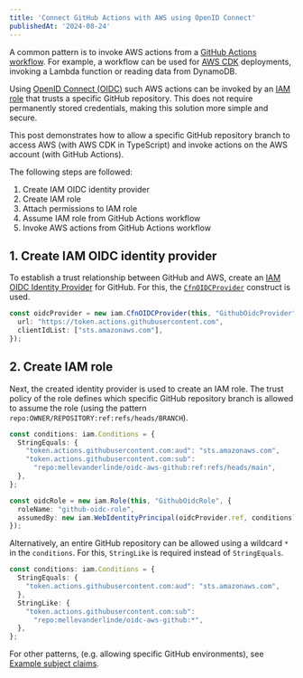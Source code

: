 ```yaml
---
title: 'Connect GitHub Actions with AWS using OpenID Connect'
publishedAt: '2024-08-24'
---
```


A common pattern is to invoke AWS actions from a [GitHub Actions workflow](https://docs.github.com/en/actions/writing-workflows/about-workflows). 
For example, a workflow can be used for [AWS CDK](https://docs.aws.amazon.com/cdk/v2/guide/home.html) deployments, invoking a Lambda function or reading data from DynamoDB. 

Using [OpenID Connect (OIDC)](https://openid.net/developers/how-connect-works/) such AWS actions can be invoked by an [IAM role](https://docs.aws.amazon.com/IAM/latest/UserGuide/id_roles.html) that trusts a specific GitHub repository.
This does not require permanently stored credentials, making this solution more simple and secure.

This post demonstrates how to allow a specific GitHub repository branch to access AWS (with AWS CDK in TypeScript) and invoke actions on the AWS account (with GitHub Actions).

The following steps are followed:

1. Create IAM OIDC identity provider
2. Create IAM role
3. Attach permissions to IAM role
4. Assume IAM role from GitHub Actions workflow
5. Invoke AWS actions from GitHub Actions workflow

## 1. Create IAM OIDC identity provider

To establish a trust relationship between GitHub and AWS, create an [IAM OIDC Identity Provider](https://docs.aws.amazon.com/IAM/latest/UserGuide/id_roles_providers_create_oidc.html) for GitHub.
For this, the [`CfnOIDCProvider`](https://docs.aws.amazon.com/cdk/api/v2/docs/aws-cdk-lib.aws_iam.CfnOIDCProvider.html) construct is used.

```TypeScript
const oidcProvider = new iam.CfnOIDCProvider(this, "GithubOidcProvider", {
  url: "https://token.actions.githubusercontent.com",
  clientIdList: ["sts.amazonaws.com"],
});
```

## 2. Create IAM role

Next, the created identity provider is used to create an IAM role. 
The trust policy of the role defines which specific GitHub repository branch is allowed to assume the role (using the pattern `repo:OWNER/REPOSITORY:ref:refs/heads/BRANCH`).

```TypeScript
const conditions: iam.Conditions = {
  StringEquals: {
    "token.actions.githubusercontent.com:aud": "sts.amazonaws.com",
    "token.actions.githubusercontent.com:sub":
      "repo:mellevanderlinde/oidc-aws-github:ref:refs/heads/main",
  },
};

const oidcRole = new iam.Role(this, "GithubOidcRole", {
  roleName: "github-oidc-role",
  assumedBy: new iam.WebIdentityPrincipal(oidcProvider.ref, conditions),
});
```

Alternatively, an entire GitHub repository can be allowed using a wildcard `*` in the `conditions`. For this, `StringLike` is required instead of `StringEquals`.

```TypeScript
const conditions: iam.Conditions = {
  StringEquals: {
    "token.actions.githubusercontent.com:aud": "sts.amazonaws.com",
  },
  StringLike: {
    "token.actions.githubusercontent.com:sub":
      "repo:mellevanderlinde/oidc-aws-github:*",
  },
};
```

For other patterns, (e.g. allowing specific GitHub environments), see [Example subject claims](https://docs.github.com/en/actions/security-for-github-actions/security-hardening-your-deployments/about-security-hardening-with-openid-connect#example-subject-claims).

